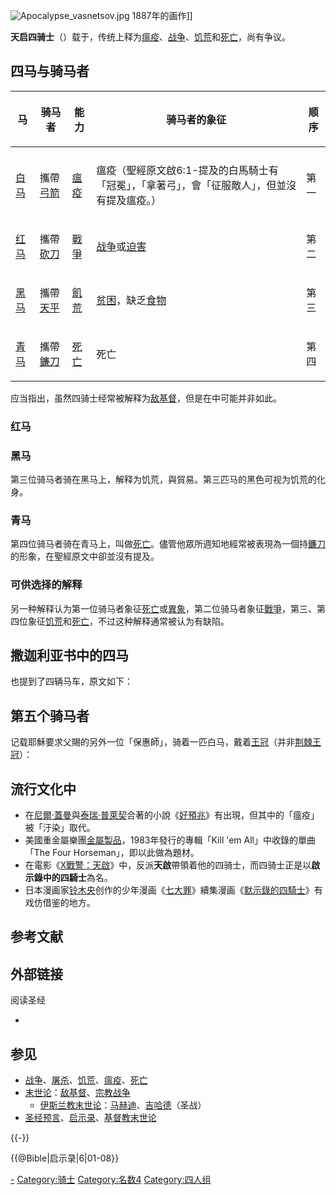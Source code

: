 [[File:Apocalypse_vasnetsov.jpg|right]] 1887年的画作]]
{{基督教末世论}}

'''天启四骑士'''（{{lang-la|''Quattuor equites apocalyptici''}}）载于{{Bible|启示录|6}}，传统上释为[[瘟疫|瘟疫]]、[[战争|战争]]、[[饥荒|饥荒]]和[[死亡|死亡]]，尚有争议。

== 四马与骑马者 ==
{| class="wikitable"
! 马
! 骑马者
! 能力
! 骑马者的象征
! 顺序
|-

|-
| [[马|白马]]
| 攜帶[[弓|弓箭]]
| [[瘟疫|瘟疫]]
| 瘟疫（聖經原文啟6:1-提及的白馬騎士有「冠冕」，「拿著弓」，會「征服敵人」，但並沒有提及瘟疫。）
| 第一
|-
| [[马|红马]]
| 攜帶[[砍刀|砍刀]]
| [[戰爭|戰爭]]
| [[战争|战争]]或[[迫害|迫害]]
| 第二
|-
| [[马|黑马]]
| 攜帶[[天平|天平]]
| [[飢荒|飢荒]]
| [[贫困|贫困]]，缺乏[[食物|食物]]
| 第三
|-
| [[马|青马]]
| 攜帶[[鐮刀|鐮刀]]
| [[死亡|死亡]]
| 死亡
| 第四
|}

应当指出，虽然四骑士经常被解释为[[敌基督|敌基督]]，但是在{{Bible|启示录}}中可能并非如此。
<br>
<!-- 用来形容“白马”颜色的希腊词是chloros，含有死亡，或最近死亡意。由于直译，在英语中不带有这个含义，大多数翻译为'pale'（苍白）。 -->
<!-- 用來形容“青马”的希臘文是「銅綠色」，在亞蘭文中和思高本中是綠色或者是青色，這表明和合本的譯法是有問題的。

== 圣经译文 ==
{{Cquote|
# 羔羊揭开七印中第一印的时候，我观看，就听见四活物中的一个，声音如雷，说，你来。
# 我就观看，看哪，有一匹白马，骑在马上的拿着弓，并有冠冕赐给他，他便出去，胜了又要胜。
# 羔羊揭开第二印的时候，我听见第二个活物说，你来。
# 我就观看，看哪，另有一匹红马出去，骑在马上的得了权柄，可以从地上夺去太平，使人彼此相杀，又有一把大刀赐给他。
# 羔羊揭开第三印的时候，我听见第三个活物说，你来。我就观看，看哪，有一匹黑马，骑在马上的手里拿着天平。
# 我听见在三活物中，仿佛有声音说，一个银币买一升麦子，一个银币买三升大麦，油和酒不可糟蹋。
# 羔羊揭开第四印的时候，我听见第四个活物的声音说，你来。
# 我就观看，看哪，有一匹灰马，骑在马上的，名字叫作死，阴间也随着他。有权柄赐给他们管辖地的四分之一，用刀剑、饥荒、瘟疫、地上的野兽去杀害人。
|{{Bible|启示录|6|1-8}}}}

<gallery>
{four horsemen of the apocalypse}
</gallery>

== 解释 ==

=== 白马 ===
对于第一匹马与骑马者可能是代表[[敌基督|敌基督]]又或是代表[[假先知|假先知]]，以及［［異象］］解释无法达成一致，但保守的圣经学者的普遍共识是，他是敌基督，敌基督的前半段统治看似平静，他的征服不使用武力。此外，他戴的冠冕希腊字是 Στέφανος (Stephanos)，是“胜利者（运动员）的冠冕”，而不是基督将要戴上的[[皇冠|王冠]]。 

历史上，认为白马骑士是基督的观点只是少数派的意见，其中包括[[乔纳森·爱德华兹|乔纳森·爱德华兹]]<ref>Kreider, Glenn. Jonathan Edwards' Interpretation of Revelation 4:1-8:1. Univ. Press of America, 2004.</ref>。他认为这位骑马者代表基督［［再度降臨］］的理由包括四匹马的出现是由于基督揭开了第一印，在{{Bible|启示录|19|11-16}}，描述他骑白马回来。 

[[File:B_Facundus_135.jpg|222px]]
<!-- M. Eugene Boring's commentary on {{Bible|启示录}} suggests that the image is drawn from the current events of the first century which the Christians in the Roman Empire would have recognized (see also [[Preterism|Preterism]]).  In [[62|AD 62]], the [[Parthia|Parthians]] had beaten a Roman army in the [[Tigris|Tigris]] valley and people throughout the empire viewed them with the same dread as westerners in more recent times had for [[yellow_peril|yellow peril]].  The Parthians were the only mounted archers of the [[1st_century|1st century]], and white horses were their mount of choice.  The passage can thus be interpreted as "conquest from without" without assigning any specific identity to the rider.

Yet other Christians see a similarity between events of the four horsemen and those of the beginning of birth pains which Jesus described in the [[Olivet_discourse|Olivet discourse]], (Matthew {{bibleverse-nb||Matthew|24:7-8}}). This view holds that the events of the four horsemen, once begun, will lead quickly to the end of the age and the return of Christ. -->

=== 红马 ===
{{Quote frame|
就另有一匹马出来，是红的。有权柄给了那骑马的，可以从地上夺去太平，使人彼此相杀。又有一把大刀赐给他。
<!-- The rider of the second horse is generally held to represent War. The red color of his horse represents blood spilled on the battlefield. He carries a great sword, which represents battle and fighting. The Red Horse is also said to represent the Planet [[Mars|Mars]]. According to astrological beliefs, Mars has quite an ill effect on the Earth when its position is behind us to the Sun, especially when the [[Moon|Moon]], The Pale Horse, is between Mars and the Earth. The red planet also represents the God of War in many pre-Christian religions, specifically the [[Mars_(mythology)|Mars]] of Roman mythology and the [[Ares|Ares]] of 希腊神话。 -->
}}

=== 黑马 ===
第三位骑马者骑在黑马上，解释为饥荒，與貿易。第三匹马的黑色可视为饥荒的化身。
<!-- Its rider was holding a [[weighing_scale|scale]], which means scarcity of food, higher prices, and famine, likely as a result of the wars from the second45463453543 horseman. Food will be scarce, but luxuries such as wine and oil will still be readily available.

The "a measure of wheat for a penny" from the [[King_James_Version|King James Version]] might not sound like a famine to modern ears, but in the [[New_International_Version|NIV]] we read "a quart of wheat for a day's wages", which is a little clearer. -->

=== 青马 ===
第四位骑马者骑在青马上，叫做[[死亡|死亡]]。儘管他眾所週知地經常被表現為一個持[[鐮刀|鐮刀]]的形象，在聖經原文中卻並沒有提及。

<!-- The Greek word interpreted here as "pale" is elsewhere 新约 translated as "green."  The horse is sometimes translated as "pale," "pale green," or "green."  The pale greenish color of the fourth horse could mean fear, sickness, decay, and death. -->

=== 可供选择的解释 ===
另一种解释认为第一位骑马者象征[[死亡|死亡]]或[[異象|異象]]，第二位骑马者象征[[戰爭|戰爭]]，第三、第四位象征[[饥荒|饥荒]]和[[死亡|死亡]]，不过这种解释通常被认为有缺陷。

<!-- One interpretation rearranges the order in which the horsemen arrive to end the world, and a slight change to their personas. The first horseman to appear is Pestilence, who rides upon a sickly, decaying horse. Pestilence causes the decay and imminent destruction of the worlds crops and wildlife. In the wake of Pestilence comes Famine, a large and portly rider riding upon a thin and sickly horse, symbolizing gluttony and the lack of food. In the wake of Famine, due to immense fighting over the remaining food supplies, is War. War rides upon a red horse and wields a tremendous sword which he uses to slay the millions in his path. And in the wake of War, comes the black rider, Death. His horse is, as one would guess, jet black. He wields a large scythe and carries the remaining souls to their final destinations.

Another challenged interpretation is that the white horse represents foreign warfare or conquest ("went forth conquering, and to conquer"), the red represents civil war or domestic strife ("that they should kill one another"), the black represents famine ("A measure of wheat for a penny, and three measures of barley for a penny; and see thou hurt not the oil and the wine"), and the pale represents pestilence or disease in its various forms (" to kill with sword, and with hunger, and with death, and with the beasts of the earth").  

另一种解释是，四骑士是{{Bible|但以理书|7}}提到的四兽的异像, 代表四个王国。
。The more conventional integration of this portion of Daniel with Revelation, however, is that the eleventh king (arising in the fourth kingdom) is the Antichrist.

一些基督教学者do not interpret ''Revelation'' as prophecy of future events so much as a revealing of God's presence in the current events of the first century.  While Rome appears to be all powerful and in control, the images of the horsemen are a grim reminder that even the powerful persecutor is helpless before the power of God.

In this sense the white horseman is a symbol for a conquering force from without.  This is symbolized using the image of the feared [[帕提亚人|帕提亚人]] mounted archer on his white horse and given the crown of a conqueror.  The red rider who takes peace from the earth is the civil strife that ended the [[pax_romana|pax romana]].  The black rider is the famine that follows anytime there is foreign invasion or civil war.  The final rider is the death that accompanies conflict and famine and the pestilence that springs up in the aftermath of these other tragedies.

While these images, and especially the Parthians, are specific to the Roman Empire of the early Christian era, there is a universality about them.  Each new century, Christian interpreters see ways in which the horsemen, and Revelation in general, speaks to contemporary events.  Some who believe Revelation applies to modern times can interpret the horses based on various ways their colors are used.  Red, for example, often represents [[共产主义|共产主义]], while Black has been used as a symbol of [[Capitalism|Capitalism]].Pastor [[Irvin_Baxter_Jr.|Irvin Baxter Jr.]] of [[Endtime_Ministries|Endtime Ministries]] espouses such a belief.<ref>
{{cite web
  | last = Baxter
  | first = Irvin
  | authorlink = Irvin Baxter Jr.
  | title = Arafat and Jerusalem: The Palestinian Perspective
  | publisher = [[Endtime_Ministries|Endtime Ministries]]
  | url = http://www.endtime.com/magarchive.asp?ID=20
  | accessdate = 2006-12-05
  | archive-url = https://web.archive.org/web/20061113220229/http://www.endtime.com/magarchive.asp?ID=20
  | archive-date = 2006-11-13
  | dead-url = yes
  }}
</ref>

Not all interpretations agree that the horsemen are associated with contemporary events; one interpretation suggests that the horseman are each associated with one of the first, four opened [[Seven_seals|seals]]. <ref>{{cite book | last = Draper | first = Richard D. | title = Opening the Seven Seals: The Visions of John the Revelator| publisher = [[Deseret_Book|Deseret Book]]| date = 1991 | pages = 62-68 | isbn = 0-87579-547-1}}</ref> The white horse represents the first seal in which the [[city_of_Enoch|city of Enoch]]<ref>[http://scriptures.lds.org/en/moses/7/19,63#19 Moses 7:19]</ref> is established in righteous conquest. The red horse represents the second seal in which bloodshed and wickedness reigns. The black horse represents the third seal in which famine, plague, and pestilence take hold of the world. The pale horse represents a time of escalated death and destruction. Further interpretation by scholars suggests that each horse represents a given time: the time of Enoch, the time of Noah, the time of Abraham, and the time of Christ. This interpretation is popular among [[Mormon|Mormon]] scholars, but is not a part of Mormon doctrine. -->

== 撒迦利亚书中的四马 ==
{{Bible|撒迦利亚书|6|1-8}}也提到了四辆马车，原文如下：

{{Cquote|
# 我又举目观看，见有四辆车从两山中间出来；那两山是铜山。
# 第一辆车套着红马，第二辆车套着黑马，
# 第三辆车套着白马，第四辆车套着有斑点的壮马。
# 我就问与我说话的天使说，我主阿，这些是甚么意思？
# 天使回答我说，这些是天的四风，是在全地的主面前侍立而从那里出来的。
# 套着黑马的车出来，往北方之地去，白马随后出来；有斑点的马出来，往南方之地去。
# 壮马出来，想要在地上巡行。祂说，你们只管在地上巡行；牠们就在地上巡行。
# 祂又呼叫我，对我说，看哪，这些出来往北方之地去的，已在北方之地使我的灵得了安息。
|{{Bible|撒迦利亚书|6|1-8}}}}

<!-- ===Relationship to the Four Horsemen===
Zechariah is quoted in the Book of Revelation more than any other book in the Old Testament.  The first nine chapters are considered apocalyptic (although the book itself is not) like the Book of Revelation.  It is also quoted frequently by many other New Testament authors.  These verses are sometimes used to determine whether or not the rider of the white horse is the Antichrist.  In Zechariah, all of the horse and riders are servants of the Lord.  If these are the same four horses and riders as the Four Horsemen, it would suggest that rider of the white horse is not the Antichrist.

In the King James version, all of the horses are possibly the same color.{{Fact|date=February 2007}}  The fourth set, grisled and bay, are the ones seeing debate.  Other translations use the word dapple (or bay) to describe their color.  The word grisled is defined by the [[OED|OED]] as being "awe-inspiring; horrible; grisly", closer to the "pale" mentioned in {{Bible|启示录|6|8}} -->

== 第五个骑马者 ==
{{Bible|启示录|19|11-16}}记载耶穌要求父賜的另外一位「保惠師」，骑着一匹白马，戴着[[皇冠|王冠]]（并非[[荆棘王冠|荆棘王冠]]）：

{{Cquote|
看见天开了，并且看哪，有一匹白马，骑在马上的，称为忠信真实，祂审判、争战都凭着公义。<br>
祂的眼睛如火焰，头上戴着许多冠冕，又有写着的名字，除了祂自己没有人晓得。<br>
祂穿着蘸过血的衣服，祂的名称为神的话。<br>
在天上的众军，骑着白马，穿着细麻衣，又白又洁，跟随着祂。<br>
有利剑从祂口中出来，可以用以击杀列国；祂必用铁杖辖管他们，并要踹全能神烈怒的酒醡。<br>
在祂衣服和大腿上，有名字写着：万王之王，万主之主。
|{{Bible|启示录|19|11-16}}}}

<!-- [[印度教|印度教]]中也有类似的事件，他们相信在末日目前的[[Kali_Yuga|Kali Age]], the god [[Vishnu|Vishnu]] will incarnate as a rider on a 白马 called [[Kalki|Kalki]] to destroy evil and uphold good. -->
<!-- Although the concept of,"On his robe and on his thigh was inscribed king of kings and Lord of Lords," is popular, translation has been proven that the actual statement from Aramaic is "On his robe and his (banner) he had a name inscribed, King of Kings and Lord of Lords." -->

<!-- ==Cultural references to the Four Horsemen of the Apocalypse==
{{Main|Cultural references to the Four Horsemen of the Apocalypse}} -->

==流行文化中==
*在[[尼爾·蓋曼|尼爾·蓋曼]]與[[泰瑞·普萊契|泰瑞·普萊契]]合著的小說《[[好預兆|好預兆]]》有出現，但其中的「瘟疫」被「汙染」取代。
*美國重金屬樂團[[金屬製品|金屬製品]]，1983年發行的專輯「Kill 'em All」中收錄的單曲「The Four Horseman」，即以此做為題材。
*在電影《[[X戰警：天啟|X戰警：天啟]]》中，反派'''天啟'''帶領着他的四骑士，而四骑士正是以'''啟示錄中的四騎士'''為名。
*日本漫画家[[铃木央|铃木央]]创作的少年漫画《[[七大罪_(漫畫)|七大罪]]》續集漫画《[[默示錄的四騎士|默示錄的四騎士]]》有戏仿借鉴的地方。

== 参考文献 ==
{{reflist}}

== 外部链接 ==
{{Commons category|Four Horsemen of the Apocalypse|《启示录》第6章中的四骑士}}

; 阅读圣经
* {{Wikisource-inline|聖經 (和合本)/啟示錄#第六章|《启示录》第6章（和合本）}}

== 参见 ==
{{Portal|基督教}}
* [[战争|战争]]、[[屠杀|屠杀]]、[[饥荒|饥荒]]、[[瘟疫|瘟疫]]、[[死亡|死亡]]
* [[末世论|末世论]]：[[敌基督|敌基督]]、[[宗教战争|宗教战争]]
** [[伊斯兰教末世论|伊斯兰教末世论]]：[[马赫迪|马赫迪]]、[[吉哈德|吉哈德]]（圣战）
* [[圣经预言|圣经预言]]、[[启示录|启示录]]、[[基督教末世论|基督教末世论]]

{{-}}
{{基督}}
{{末世论}}
{{Doomsday}}
{{预言}}

{{Authority control}}
[[Category:启示录中的角色|-]]{{@Bible|启示录|6|01-08}}
[[Category:骑士|Category:骑士]]
[[Category:名数4|Category:名数4]]
[[Category:四人组|Category:四人组]]